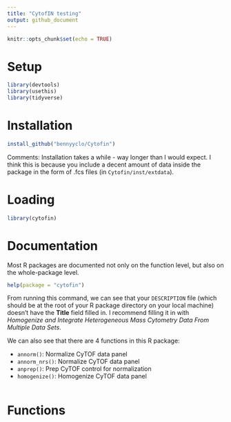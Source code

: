 ```yaml
---
title: "CytofIN testing"
output: github_document
---
```


```r
knitr::opts_chunk$set(echo = TRUE)
```

# Setup 
```r
library(devtools)
library(usethis)
library(tidyverse)
```


# Installation

```r
install_github("bennyyclo/Cytofin")

```

Comments: Installation takes a while - way longer than I would expect. I think this is because you include a decent amount of data inside the package in the form of .fcs files (in `Cytofin/inst/extdata`). 

# Loading

```r
library(cytofin)
```


# Documentation 

Most R packages are documented not only on the function level, but also on the whole-package level. 

```r
help(package = "cytofin")
```

From running this command, we can see that your `DESCRIPTION` file (which should be at the root of your R package directory on your local machine) doesn't have the **Title** field filled in. I recommend filling it in with *Homogenize and Integrate Heterogeneous Mass Cytometry Data From Multiple Data Sets*.

We can also see that there are 4 functions in this R package: 

* `annorm()`: Normalize CyTOF data panel
* `annorm_nrs()`: Normalize CyTOF data panel
* `anprep()`: Prep CyTOF control for normalization
* `homogenize()`: Homogenize CyTOF data panel


```r

```


# Functions

#










